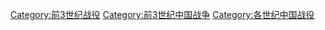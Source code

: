 [[Category:前3世纪战役|Category:前3世纪战役]]
[[Category:前3世纪中国战争|Category:前3世纪中国战争]]
[[Category:各世纪中国战役|Category:各世纪中国战役]]